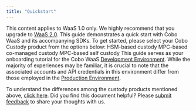 ```yaml
---
title: "Quickstart"
---
```

<Note>This content applies to WaaS 1.0 only. We highly recommend that you upgrade to [WaaS 2.0](/v2/guides/overview/introduction).</Note>
This guide demonstrates a quick start with Cobo WaaS and its accompanying SDKs. To get started, please select your Cobo Custody product from the options below:
<CardGroup cols={3}>
  <Card title="Full Custody" icon="link" href="/v1/get-started/overview/full-custody-quick-start">HSM-based custody</Card>
  <Card title="MPC Co-managed Custody" icon="link" href="/v1/get-started/overview/mpc-quick-start">MPC-based co-managed custody</Card>
  <Card title="MPC Lite Custody" icon="link" href="/v1/get-started/overview/mpc-lite-quick-start">MPC-based self custody</Card>
</CardGroup>
This guide serves as your onboarding tutorial for the Cobo WaaS [Development Environment](https://home.dev.cobo.com/). While the majority of experiences may be familiar, it is crucial to note that the associated accounts and API credentials in this environment differ from those employed in the [Production Environment](https://home.custody.cobo.com/).

To understand the differences among the custody products mentioned above, [click here](https://www.cobo.com/post/how-to-choose-cobo-custody-solutions). 
<Tip>Did you find this document helpful? Please [submit feedback](https://forms.zohopublic.com/cobo/form/DocumentFeedbackForm/formperma/QvLOhxJv1_JMsJ-1dleZ8Itb_7rzN-LtgvsDdxosoVI) to share your thoughts with us.</Tip>